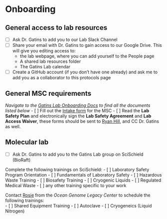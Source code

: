 # Onboarding

## General access to lab resources
- [ ] Ask Dr. Gatins to add you to our Lab Slack Channel
- [ ] Share your email with Dr. Gatins to gain access to our Google Drive. This will give you editing access to:
    - the lab webpage, where you can add yourself to the People page
    - A shared lab resources folder
    - The Gatins Lab calendar
- [ ] Create a GitHub account (if you don't have one already) and ask me to add you as a collaborator to this protocols page

## General MSC requirements
*Navigate to the [Gatins Lab Onboarding Docs](https://drive.google.com/drive/u/0/folders/1RO_sHPwa3eDx0-oPS0HqBablwW_Gx5R4) to find all the documents listed below*
- [ ] Fill out the [Intake form](https://docs.google.com/forms/d/e/1FAIpQLSeRMAg-o4vpdjGcVK-HBbFxNBGn3mARwnBbX9F4UOrTeDf9nQ/viewform) for the MSC
- [ ] Read the **Lab Safety Plan** and electronically sign the **Lab Safety Agreement** and **Lab Access Waiver**, these forms should be sent to [Ryan Hill](r.hill@northeastern.edu), and CC Dr. Gatins as well.

## Molecular lab
- [ ] Ask Dr. Gatins to add you to the Gatins Lab group on SciSchield (BioRaft)

Complete the following trainings on SciSchield:
- [ ] Laboratory Safety Program Orientation
- [ ] Fundamentals of Laboratory Safety
- [ ] Hazardous Waste Training
- [ ] Biosafety Training
- [ ] Cryogenic Liquids
- [ ] Regulated Medical Waste
- [ ] any other training specific to your work

Contact [Rosie](r.falco@northeastern.edu) from the *Ocean Genome Legacy Center* to schedule the following trainings:   
- [ ] Shared Equipment Training
- [ ] Autoclave
- [ ] Cryogeneics (Liquid Nitrogen)


